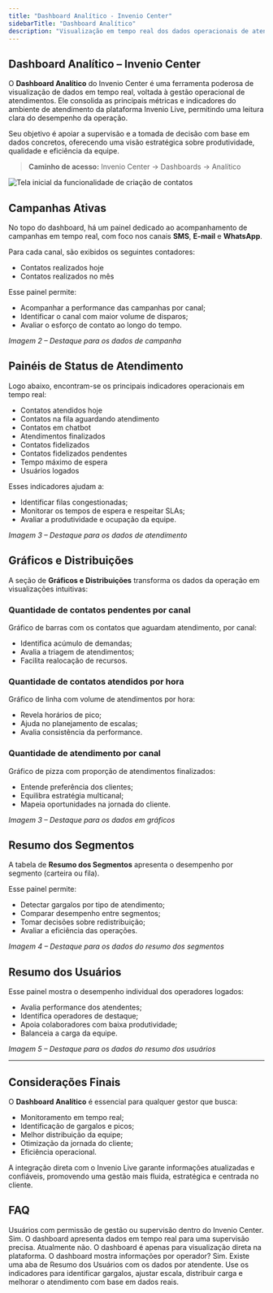 ```yaml
---
title: "Dashboard Analítico - Invenio Center"
sidebarTitle: "Dashboard Analítico"
description: "Visualização em tempo real dos dados operacionais de atendimento no Invenio Center."
---
```


##  Dashboard Analítico – Invenio Center

O **Dashboard Analítico** do Invenio Center é uma ferramenta poderosa de visualização de dados em tempo real, voltada à gestão operacional de atendimentos. Ele consolida as principais métricas e indicadores do ambiente de atendimento da plataforma Invenio Live, permitindo uma leitura clara do desempenho da operação.

Seu objetivo é apoiar a supervisão e a tomada de decisão com base em dados concretos, oferecendo uma visão estratégica sobre produtividade, qualidade e eficiência da equipe.

> **Caminho de acesso:** Invenio Center → Dashboards → Analítico

![Tela inicial da funcionalidade de criação de contatos](https://robbublob.blob.core.windows.net/docs/dashanalitico.jpeg)



##  Campanhas Ativas

No topo do dashboard, há um painel dedicado ao acompanhamento de campanhas em tempo real, com foco nos canais **SMS**, **E-mail** e **WhatsApp**.

Para cada canal, são exibidos os seguintes contadores:

- Contatos realizados hoje
- Contatos realizados no mês

Esse painel permite:

- Acompanhar a performance das campanhas por canal;
- Identificar o canal com maior volume de disparos;
- Avaliar o esforço de contato ao longo do tempo.

_Imagem 2 – Destaque para os dados de campanha_

##  Painéis de Status de Atendimento

Logo abaixo, encontram-se os principais indicadores operacionais em tempo real:

- Contatos atendidos hoje
- Contatos na fila aguardando atendimento
- Contatos em chatbot
- Atendimentos finalizados
- Contatos fidelizados
- Contatos fidelizados pendentes
- Tempo máximo de espera
- Usuários logados

Esses indicadores ajudam a:

- Identificar filas congestionadas;
- Monitorar os tempos de espera e respeitar SLAs;
- Avaliar a produtividade e ocupação da equipe.

_Imagem 3 – Destaque para os dados de atendimento_

##  Gráficos e Distribuições

A seção de **Gráficos e Distribuições** transforma os dados da operação em visualizações intuitivas:

### Quantidade de contatos pendentes por canal

Gráfico de barras com os contatos que aguardam atendimento, por canal:

- Identifica acúmulo de demandas;
- Avalia a triagem de atendimentos;
- Facilita realocação de recursos.

### Quantidade de contatos atendidos por hora

Gráfico de linha com volume de atendimentos por hora:

- Revela horários de pico;
- Ajuda no planejamento de escalas;
- Avalia consistência da performance.

### Quantidade de atendimento por canal

Gráfico de pizza com proporção de atendimentos finalizados:

- Entende preferência dos clientes;
- Equilibra estratégia multicanal;
- Mapeia oportunidades na jornada do cliente.

_Imagem 3 – Destaque para os dados em gráficos_

##  Resumo dos Segmentos

A tabela de **Resumo dos Segmentos** apresenta o desempenho por segmento (carteira ou fila).

Esse painel permite:

- Detectar gargalos por tipo de atendimento;
- Comparar desempenho entre segmentos;
- Tomar decisões sobre redistribuição;
- Avaliar a eficiência das operações.

_Imagem 4 – Destaque para os dados do resumo dos segmentos_

##  Resumo dos Usuários

Esse painel mostra o desempenho individual dos operadores logados:

- Avalia performance dos atendentes;
- Identifica operadores de destaque;
- Apoia colaboradores com baixa produtividade;
- Balanceia a carga da equipe.

_Imagem 5 – Destaque para os dados do resumo dos usuários_

---

##  Considerações Finais

O **Dashboard Analítico** é essencial para qualquer gestor que busca:

- Monitoramento em tempo real;
- Identificação de gargalos e picos;
- Melhor distribuição da equipe;
- Otimização da jornada do cliente;
- Eficiência operacional.

A integração direta com o Invenio Live garante informações atualizadas e confiáveis, promovendo uma gestão mais fluida, estratégica e centrada no cliente.

##  FAQ

<AccordionGroup>

<Accordion title="Quem pode acessar o Dashboard Analítico?">
Usuários com permissão de gestão ou supervisão dentro do Invenio Center.
</Accordion>

<Accordion title="As informações são atualizadas em tempo real?">
Sim. O dashboard apresenta dados em tempo real para uma supervisão precisa.
</Accordion>

<Accordion title="É possível exportar os dados do dashboard?">
Atualmente não. O dashboard é apenas para visualização direta na plataforma.
</Accordion>

<Accordion title="É possível exportar os dados do dashboard?">
 O dashboard mostra informações por operador?
Sim. Existe uma aba de Resumo dos Usuários com os dados por atendente.
</Accordion>

<Accordion title="Como utilizar esses dados na tomada de decisão?">
Use os indicadores para identificar gargalos, ajustar escala, distribuir carga e melhorar o atendimento com base em dados reais.
</Accordion>

</AccordionGroup>


